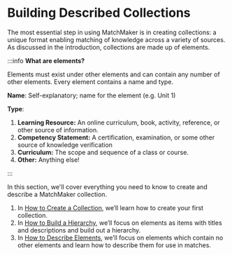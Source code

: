 # Building Described Collections
The most essential step in using MatchMaker is in creating collections: a unique format enabling matching of knowledge across a variety of sources. As discussed in the introduction, collections are made up of elements.

:::info
**What are elements?**

Elements must exist under other elements and can contain any number of other elements. Every element contains a name and type.

**Name**:
Self-explanatory; name for the element (e.g. Unit 1)

**Type**:
1. **Learning Resource:**
An online curriculum, book, activity, reference, or other source of information.
2. **Competency Statement:**
A certification, examination, or some other source of knowledge verification 
3. **Curriculum:**
The scope and sequence of a class or course.
4. **Other:**
Anything else!



:::

In this section, we'll cover everything you need to know to create and describe a MatchMaker collection.
1. In [How to Create a Collection](/usage/starting/collections/create), we’ll learn how to create your first collection. 
2. In  [How to Build a Hierarchy](/usage/starting/collections/hierarchy), we’ll focus on elements as items with titles and descriptions and build out a hierarchy. 
3. In [How to Describe Elements](/usage/starting/collections/describe), we’ll focus on elements which contain no other elements and learn how to describe them for use in matches.
